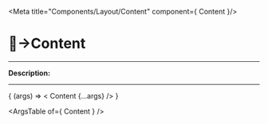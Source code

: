 
<Meta title="Components/Layout/Content" component={ Content }/>

# 🔘→Content
_________

__Description:__

<!-- digite aqui a descrição -->
_________

<Canvas>
  <Story
    name="Content"
  >
    { (args) => < Content  {...args} /> }
  </Story>
</Canvas>

<ArgsTable of={ Content } />
